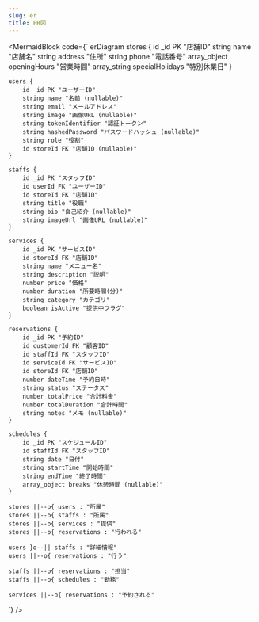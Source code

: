 ```yaml
---
slug: er
title: ER図
---  
```


<MermaidBlock code={`
erDiagram
    stores {
        id _id PK "店舗ID"
        string name "店舗名"
        string address "住所"
        string phone "電話番号"
        array_object openingHours "営業時間"
        array_string specialHolidays "特別休業日"
    }

    users {
        id _id PK "ユーザーID"
        string name "名前 (nullable)"
        string email "メールアドレス"
        string image "画像URL (nullable)"
        string tokenIdentifier "認証トークン"
        string hashedPassword "パスワードハッシュ (nullable)"
        string role "役割"
        id storeId FK "店舗ID (nullable)"
    }

    staffs {
        id _id PK "スタッフID"
        id userId FK "ユーザーID"
        id storeId FK "店舗ID"
        string title "役職"
        string bio "自己紹介 (nullable)"
        string imageUrl "画像URL (nullable)"
    }

    services {
        id _id PK "サービスID"
        id storeId FK "店舗ID"
        string name "メニュー名"
        string description "説明"
        number price "価格"
        number duration "所要時間(分)"
        string category "カテゴリ"
        boolean isActive "提供中フラグ"
    }

    reservations {
        id _id PK "予約ID"
        id customerId FK "顧客ID"
        id staffId FK "スタッフID"
        id serviceId FK "サービスID"
        id storeId FK "店舗ID"
        number dateTime "予約日時"
        string status "ステータス"
        number totalPrice "合計料金"
        number totalDuration "合計時間"
        string notes "メモ (nullable)"
    }

    schedules {
        id _id PK "スケジュールID"
        id staffId FK "スタッフID"
        string date "日付"
        string startTime "開始時間"
        string endTime "終了時間"
        array_object breaks "休憩時間 (nullable)"
    }

    stores ||--o{ users : "所属"
    stores ||--o{ staffs : "所属"
    stores ||--o{ services : "提供"
    stores ||--o{ reservations : "行われる"

    users }o--|| staffs : "詳細情報"
    users ||--o{ reservations : "行う"

    staffs ||--o{ reservations : "担当"
    staffs ||--o{ schedules : "勤務"

    services ||--o{ reservations : "予約される"
`} />
